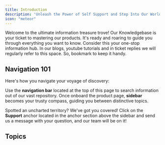 ```yaml
---
title: Introduction
description: 'Unleash the Power of Self Support and Step Into Our World-Class Knowledgebase!'
icon: "meteor"
---
```


Welcome to the ultimate information treasure trove! Our Knowledgebase is your ticket to mastering our products. It's ready and roaring to guide you through everything you want to know. Consider this your one-stop information hub. In our blogs, youtube tutorials and in ticket replies we will regularly refer to this space. So, bookmark to keep it handy.

## Navigation 101

Here's how you navigate your voyage of discovery:

Use the **navigation bar** located at the top of this page to search information out of our vast repository.
Once onboard the product page, **sidebar** becomes your trusty compass, guiding you between distinctive topics.

Spotted an uncharted territory? We've got you covered! Click on the **Support** anchor located in the anchor section above the sidebar and send us a message with your question, and our team will be on it!

## Topics

<CardGroup cols={2}>
  <Card
    title="Virtual Servers"
    icon="server"
    href="https://help.noxity.io/virtual-servers"
  >
  </Card>
  <Card
    title="Web Hosting"
    icon="globe"
    href="https://help.noxity.io/web-hosting"
  >
  </Card>
</CardGroup>

<CardGroup cols={2}>
    <Card
      title="Domains"
      icon="plane-up"
      href="https://help.noxity.io/domains"
    >
    </Card>
    <Card
      title="Members Area"
      icon="user-astronaut"
      href="https://help.noxity.io/members"
    >
    </Card>
  </CardGroup>

  <CardGroup cols={2}>
    <Card
      title="How to Guides"
      icon="screwdriver-wrench"
      href="https://help.noxity.io/how-to"
    >
    </Card>
    <Card
      title="Developer Corner"
      icon="code"
      href="https://help.noxity.io/developers"
    >
    </Card>
  </CardGroup>